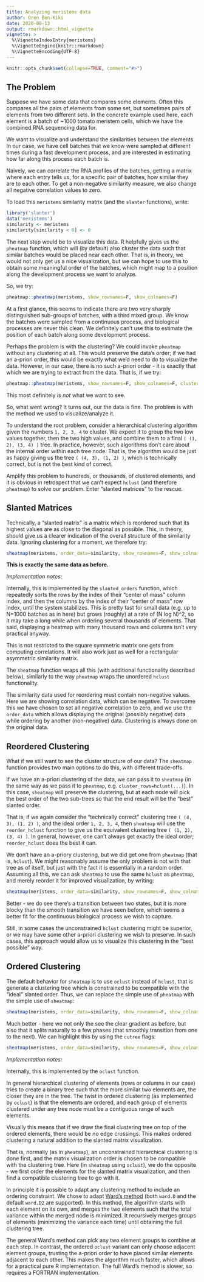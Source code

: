 ```yaml
---
title: Analyzing meristems data
author: Oren Ben-Kiki
date: 2020-08-13
output: rmarkdown::html_vignette
vignette: >
  %\VignetteIndexEntry{meristems}
  %\VignetteEngine{knitr::rmarkdown}
  %\VignetteEncoding{UTF-8}
---
```


```r
knitr::opts_chunk$set(collapse=TRUE, comment="#>")
```

## The Problem

Suppose we have some data that compares some elements. Often this compares all the pairs of elements
from some set, but sometimes pairs of elements from two different sets. In the concrete example used
here, each element is a batch of ~1000 tomato meristem cells, which we have the combined RNA
sequencing data for.

We want to visualize and understand the similarities between the elements. In our case, we have cell
batches that we know were sampled at different times during a fast development process, and are
interested in estimating how far along this process each batch is.

Naively, we can correlate the RNA profiles of the batches, getting a matrix where each entry tells
us, for a specific pair of batches, how similar they are to each other. To get a non-negative
similarity measure, we also change all negative correlation values to zero.

To load this `meristems` similarity matrix (and the `slanter` functions), write:

```r
library('slanter')
data('meristems')
similarity <- meristems
similarity[similarity < 0] <- 0
```

The next step would be to visualize this data. R helpfully gives us the `pheatmap` function, which
will (by default) also cluster the data such that similar batches would be placed near each other.
That is, in theory, we would not only get us a nice visualization, but we can hope to use this to
obtain some meaningful order of the batches, which might map to a position along the development
process we want to analyze.

So, we try:

```r
pheatmap::pheatmap(meristems, show_rownames=F, show_colnames=F)
```

At a first glance, this seems to indicate there are two very sharply distinguished sub-groups of
batches, with a third mixed group. We know the batches were sampled from a continuous process, and
biological processes are never this clean. We definitely can't use this to estimate the position of
each batch along some development process.

Perhaps the problem is with the clustering? We could invoke `pheatmap` without any clustering at
all. This would preserve the data's order; if we had an a-priori order, this would be exactly what
we'd need to do to visualize the data. However, in our case, there is no such a-priori order - it is
exactly that which we are trying to extract from the data. That is, if we try:

```r
pheatmap::pheatmap(meristems, show_rownames=F, show_colnames=F, cluster_rows=F, cluster_cols=F)
```

This most definitely is *not* what we want to see.

So, what went wrong? It turns out, our the data is fine. The problem is with the method we used to
visualize/analyze it.

To understand the root problem, consider a hierarchical clustering algorithm given the numbers `1,
2, 3, 4` to cluster. We expect it to group the two low values together, then the two high values,
and combine them to a final `( (1, 2), (3, 4) )` tree. In practice, however, such algorithms don't
care about the internal order within each tree node. That is, the algorithm would be just as happy
giving us the tree `( (4, 3), (1, 2) )`, which is technically correct, but is not the best kind of
correct.

Amplify this problem to hundreds, or thousands, of clustered elements, and it is obvious in
retrospect that we can't expect `hclust` (and therefore `pheatmap`) to solve our problem. Enter
"slanted matrices" to the rescue.

## Slanted Matrices

Technically, a "slanted matrix" is a matrix which is reordered such that its highest values are as
close to the diagonal as possible. This, in theory, should give us a clearer indication of the
overall structure of the similarity data. Ignoring clustering for a moment, we therefore try:

```r
sheatmap(meristems, order_data=similarity, show_rownames=F, show_colnames=F, cluster_rows=F, cluster_cols=F)
```

**This is exactly the same data as before.**

*Implementation notes:*

Internally, this is implemented by the `slanted_orders` function, which repeatedly sorts the
rows by the index of their "center of mass" column index, and then the columns by the index of
their "center of mass" row index, until the system stabilizes. This is pretty fast for small
data (e.g. up to N=1000 batches as in here) but grows (roughly) at a rate of (N log N)^2, so it
may take a long while when ordering several thousands of elements. That said, displaying a
heatmap with many thousand rows and columns isn't very practical anyway.

This is not restricted to the square symmetric matrix one gets from computing correlations. It
will also work just as well for a rectangular asymmetric similarity matrix.

The `sheatmap` function wraps all this (with additional functionality described below),
similarly to the way `pheatmap` wraps the unordered `hclust` functionality.

The similarity data used for reordering must contain non-negative values. Here we are showing
correlation data, which can be negative. To overcome this we have chosen to set all negative
correlation to zero, and we use the `order_data` which allows displaying the original (possibly
negative) data while ordering by another (non-negative) data. Clustering is always done on the
original data.

## Reordered Clustering

What if we still want to see the cluster structure of our data? The `sheatmap` function provides two
main options to do this, with different trade-offs.

If we have an a-priori clustering of the data, we can pass it to `sheatmap` (in the same way as we
pass it to `pheatmap`, e.g. `cluster_rows=hclust(...)`). In this case, `sheatmap` will preserve the
clustering, but at each node will pick the best order of the two sub-trees so that the end result
will be the "best" slanted order.

That is, if we again consider the "technically correct" clustering tree `( (4, 3), (1, 2) )`, and
the ideal order `1, 2, 3, 4`, then `sheatmap` will use the `reorder_hclust` function to give us the
equivalent clustering tree `( (1, 2), (3, 4) )`. In general, however, one can't always get exactly
the ideal order; `reorder_hclust` does the best it can.

We don't have an a-priory clustering, but we did get one from `pheatmap` (that is, `hclust`). We
might reasonably assume the only problem is not with that tree as of itself, but just with the fact
it is essentially in a random order. Assuming all this, we can ask `sheatmap` to use the same
`hclust` as `pheatmap`, and merely reorder it for improved visualization, by writing:

```r
sheatmap(meristems, order_data=similarity, show_rownames=F, show_colnames=F, oclust_rows=F, oclust_cols=F)
```

Better - we do see there's a transition between two states, but it is more blocky than the smooth
transition we have seen before, which seems a better fit for the continuous biological process we
wish to capture.

Still, in some cases the unconstrained `hclust` clustering might be superior, or we may have some
other a-priori clustering we wish to preserve. In such cases, this approach would allow us to
visualize this clustering in the "best possible" way.

## Ordered Clustering

The default behavior for `sheatmap` is to use `oclust` instead of `hclust`, that is generate a
clustering tree which is constrained to be compatible with the "ideal" slanted order. Thus, we can
replace the simple use of `pheatmap` with the simple use of `sheatmap`:

```r
sheatmap(meristems, order_data=similarity, show_rownames=F, show_colnames=F)
```

Much better - here we not only the see the clear gradient as before, but also that it splits
naturally to a few phases (that smoothly transition from one to the next). We can highlight this by
using the `cutree` flags:

```r
sheatmap(meristems, order_data=similarity, show_rownames=F, show_colnames=F, cutree_rows=5, cutree_cols=5)
```

*Implementation notes:*

Internally, this is implemented by the `oclust` function.

In general hierarchical clustering of elements (rows or columns in our case) tries to create a
binary tree such that the more similar two elements are, the closer they are in the tree. The twist
in ordered clustering (as implemented by `oclust`) is that the elements are ordered, and each group
of elements clustered under any tree node must be a contiguous range of such elements.

Visually this means that if we draw the final clustering tree on top of the ordered elements, there
would be no edge crossings. This makes ordered clustering a natural addition to the slanted matrix
visualization.

That is, normally (as in `pheatmap`), an unconstrained hierarchical clustering is done first, and
the matrix visualization order is chosen to be compatible with the clustering tree. Here (in
`sheatmap` using `oclust`), we do the opposite - we first order the elements for the slanted matrix
visualization, and then find a compatible clustering tree to go with it.

In principle it is possible to adapt any clustering method to include an ordering constraint. We
chose to adapt [Ward's method](https://en.wikipedia.org/wiki/Ward%27s_method) (both `ward.D` and the
default `ward.D2` are supported). In this method, the algorithm starts with each element on its own,
and merges the two elements such that the total variance within the merged node is minimized. It
recursively merges groups of elements (minimizing the variance each time) until obtaining the full
clustering tree.

The general Ward's method can pick any two element groups to combine at each step. In contrast, the
ordered `oclust` variant can only choose adjacent element groups, trusting the a-priori order to
have placed similar elements adjacent to each other. This makes the algorithm much faster, which
allows for a practical pure R implementation. The full Ward's method is slower, so requires a
FORTRAN implementation.
